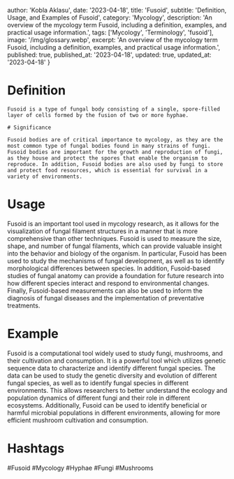 
  author: 'Kobla Aklasu',
  date: '2023-04-18',
  title: 'Fusoid',
  subtitle: 'Definition, Usage, and Examples of Fusoid',
  category: 'Mycology',
  description: 'An overview of the mycology term Fusoid, including a definition, examples, and practical usage information.',
  tags: ['Mycology', 'Terminology', 'fusoid'],
  image: '/img/glossary.webp',
  excerpt: 'An overview of the mycology term Fusoid, including a definition, examples, and practical usage information.',
  published: true,
  published_at: '2023-04-18',
  updated: true,
  updated_at: '2023-04-18'
}




# Definition
    
    Fusoid is a type of fungal body consisting of a single, spore-filled layer of cells formed by the fusion of two or more hyphae.
    
    # Significance
    
    Fusoid bodies are of critical importance to mycology, as they are the most common type of fungal bodies found in many strains of fungi. Fusoid bodies are important for the growth and reproduction of fungi, as they house and protect the spores that enable the organism to reproduce. In addition, Fusoid bodies are also used by fungi to store and protect food resources, which is essential for survival in a variety of environments.

# Usage

Fusoid is an important tool used in mycology research, as it allows for the visualization of fungal filament structures in a manner that is more comprehensive than other techniques. Fusoid is used to measure the size, shape, and number of fungal filaments, which can provide valuable insight into the behavior and biology of the organism. In particular, Fusoid has been used to study the mechanisms of fungal development, as well as to identify morphological differences between species. In addition, Fusoid-based studies of fungal anatomy can provide a foundation for future research into how different species interact and respond to environmental changes. Finally, Fusoid-based measurements can also be used to inform the diagnosis of fungal diseases and the implementation of preventative treatments.

# Example

Fusoid is a computational tool widely used to study fungi, mushrooms, and their cultivation and consumption. It is a powerful tool which utilizes genetic sequence data to characterize and identify different fungal species. The data can be used to study the genetic diversity and evolution of different fungal species, as well as to identify fungal species in different environments. This allows researchers to better understand the ecology and population dynamics of different fungi and their role in different ecosystems. Additionally, Fusoid can be used to identify beneficial or harmful microbial populations in different environments, allowing for more efficient mushroom cultivation and consumption.

# Hashtags

#Fusoid #Mycology #Hyphae #Fungi #Mushrooms


